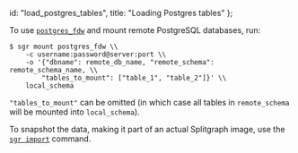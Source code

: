   id: "load_postgres_tables",
  title: "Loading Postgres tables"
};

To use [`postgres_fdw`](https://www.postgresql.org/docs/12/postgres-fdw.html) and mount remote PostgreSQL databases, run:

```
$ sgr mount postgres_fdw \\
    -c username:password@server:port \\
    -o '{"dbname": remote_db_name, "remote_schema": remote_schema_name, \\
        "tables_to_mount": ["table_1", "table_2"]}' \\
    local_schema
```

`"tables_to_mount"` can be omitted (in which case all tables in `remote_schema` will be mounted into `local_schema`).

To snapshot the data, making it part of an actual Splitgraph image, use the [`sgr import`](../../sgr/image-management-creation/import) command.
